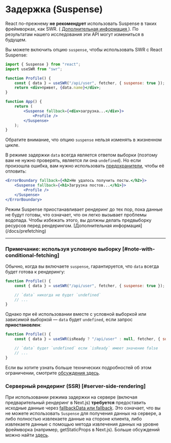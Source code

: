 
# Задержка (Suspense)

<Callout emoji="🚨" type="error">
    React по-прежнему <strong>не рекомендует</strong> использовать Suspense в таких фреймворках, как SWR. (
    <a href="https://ru.reactjs.org/blog/2022/03/29/react-v18.html#suspense-in-data-frameworks" target="_blank" rel="noopener">
        Дополнительная информация
    </a>
    ). По результатам нашего исследования эти API могут измениться в будущем.
</Callout>

Вы можете включить опцию `suspense`, чтобы использовать SWR с React Suspense:

```jsx
import { Suspense } from "react";
import useSWR from "swr";

function Profile() {
    const { data } = useSWR("/api/user", fetcher, { suspense: true });
    return <div>привет, {data.name}</div>;
}

function App() {
    return (
        <Suspense fallback={<div>загрузка...</div>}>
            <Profile />
        </Suspense>
    );
}
```

<Callout>Обратите внимание, что опцию `suspense` нельзя изменять в жизненном цикле.</Callout>

В режиме задержки `data` всегда является ответом выборки (поэтому вам не нужно проверять, является ли она `undefined`).
Но если произошла ошибка, вам нужно использовать [предохранители](https://ru.reactjs.org/docs/concurrent-mode-suspense.html#handling-errors), чтобы её отловить:

```jsx
<ErrorBoundary fallback={<h2>Не удалось получить посты.</h2>}>
    <Suspense fallback={<h1>Загрузка постов...</h1>}>
        <Profile />
    </Suspense>
</ErrorBoundary>
```

<Callout>
    Режим Suspense приостанавливает рендеринг до тех пор, пока данные не будут готовы, что означает, что он легко вызывает проблемы водопада. Чтобы избежать
    этого, вы должны делать предвыборку ресурсов перед рендерингом. [Дополнительная информация](/docs/prefetching)
</Callout>

---

### Примечание: используя условную выборку [#note-with-conditional-fetching]

Обычно, когда вы включаете `suspense`, гарантируется, что `data` всегда будет готова к рендерингу:

```jsx
function Profile() {
    const { data } = useSWR("/api/user", fetcher, { suspense: true });

    // `data` никогда не будет `undefined`
    // ...
}
```

Однако при её использовании вместе с условной выборкой или зависимой выборкой — `data` будет `undefined`, если запрос **приостановлен**:

```jsx
function Profile() {
    const { data } = useSWR(isReady ? "/api/user" : null, fetcher, { suspense: true });

    // `data` будет `undefined` если `isReady` имеет значение false
    // ...
}
```

Если вы хотите узнать больше технических подробностей об этом ограничении, смотрите [обсуждения здесь](https://github.com/vercel/swr/pull/357#issuecomment-627089889).

### Серверный рендеринг (SSR) [#server-side-rendering]

При использовании режима задержки на сервере (включая предварительный рендеринг в Next.js) **требуется** предоставить исходные данные через [fallbackData или fallback](/docs/with-nextjs#предварительный-рендеринг-с-исходными-данными). Это означает, что вы не можете использовать `Suspense` для получения данных на сервере, а либо полностью извлекаете данные на стороне клиента, либо извлекаете данные с помощью метода извлечения данных на уровне фреймворка (например, getStaticProps в Next.js). Больше обсуждений можно найти [здесь](https://github.com/vercel/swr/issues/1906).
